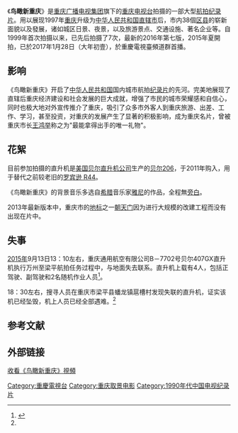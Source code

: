 {{电视节目信息框
| 名称       = 鸟瞰新重庆
| 图片       = 
| 图说       =
| 类型       = [[紀錄片|紀錄片]]
| 格式       = [[航拍|航拍]]
| 原创       = [[重庆广播电视集团|重庆广播电视集团]]
| 總導演     = 宋昊恩
| 季数       = 7
| 年份       = 1999年至今
| 外景       = [[中国|中国]][[重庆市|重庆市]]全境
| 机位       = 航拍
| 制作公司   = [[重庆广播电视集团|重庆广播电视集团]]
| 电视台     = [[重庆电视台|重庆电视台]]
| 视频制式   = 
| 音频制式   = 
| 首播国家   = [[中国|中国]]
| 首播地区   = [[中国大陆|中国大陆]]
}}
《'''鸟瞰新重庆'''》是[[重庆广播电视集团|重庆广播电视集团]]旗下的[[重庆电视台|重庆电视台]]拍摄的一部大型[[航拍|航拍]][[纪录片|纪录片]]。用以展现1997年[[重庆|重庆]]升级为[[中华人民共和国|中华人民共和国]][[直辖市|直辖市]]后，市内38個[[重庆市#.E8.A1.8C.E6.94.BF.E5.8C.BA.E5.88.92|区县]]的崭新面貌以及發展，诸如城区日景、夜景，以及旅游景点、交通设施、著名企业等。自1999年首次拍摄以来，已先后拍摄了7次，最新的2016年第七版，2015年夏開拍，已於2017年1月28日（大年初壹），於重慶電視臺頻道群首播。

==影响==
《鸟瞰新重庆》开启了[[中华人民共和国|中华人民共和国]]国内城市航拍[[纪录片|纪录片]]的先河。完美地展现了直辖后重庆经济建设和社会发展的巨大成就，增强了市民的城市荣耀感和自信心，同时也极大地对外宣传推介了重庆，吸引了众多市外客人到重庆旅游、出差、工作、学习，甚至投资，对重庆的发展产生了显著的积极影响，成为重庆名片，曾被重庆市长[[王鸿举|王鸿举]]称之为"最能拿得出手的唯一礼物"。

==花絮==
目前参加拍摄的直升机是[[美国|美国]][[贝尔直升机公司|贝尔直升机公司]]生产的[[貝爾206直升機|贝尔206]]，于2011年购入，用于替代之前较老旧的[[Robinson_R44|罗宾逊 R44]]。

《鸟瞰新重庆》的背景音乐多选自[[希腊|希腊]]音乐家[[雅尼|雅尼]]的作品，全程無[[旁白|旁白]]。

2013年最新版本中，重庆市的[[地标|地标]]之一[[朝天门|朝天门]]因为进行大规模的改建工程而没有出现在片中。

== 失事 ==
[[2015|2015年]]9月13日13：10左右，重庆通用航空有限公司B－7702号贝尔407GX直升机执行万州至梁平航拍任务过程中，与地面失去联系。直升机上载有4人，包括正驾驶、副驾驶和2名随机作业人员<ref name=":0">{{Cite web|url=http://xm.ifeng.com/jinriredian/xiamen_2015_09/14/4343047_0.shtml|title=《鸟瞰新重庆》航拍时飞机坠毁4人遇难|accessdate=2016-05-23|work=xm.ifeng.com|archive-date=2016-06-24|archive-url=https://web.archive.org/web/20160624135405/http://xm.ifeng.com/jinriredian/xiamen_2015_09/14/4343047_0.shtml|dead-url=no}}</ref>。

18：30左右，搜寻人员在重庆市梁平县蟠龙镇扈槽村发现失联的直升机，证实该机已经坠毁，机上人员已经全部遇难。<ref name=":0" />

==参考文献==
{{reflist}}

==外部链接==
[https://v.qq.com/x/page/n0376yt2m3z.html 收看《鸟瞰新重庆》視頻]{{Wayback|url=https://v.qq.com/x/page/n0376yt2m3z.html |date=20170315002553 }}


[[Category:重慶電視台|Category:重慶電視台]]
[[Category:重庆取景电影|Category:重庆取景电影]]
[[Category:1990年代中国电视纪录片|Category:1990年代中国电视纪录片]]